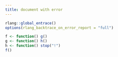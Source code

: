 ```yaml
---
title: document with error
---
```


```r
rlang::global_entrace()
options(rlang_backtrace_on_error_report = "full")
```

```r
f <- function() g()
g <- function() h()
h <- function() stop("!")
f()
```
